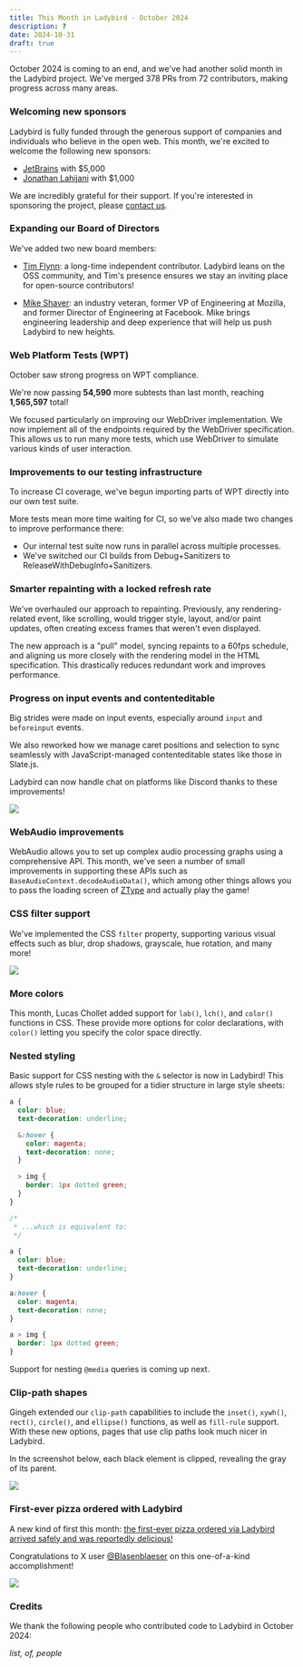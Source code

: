 ```yaml
---
title: This Month in Ladybird - October 2024
description: ?
date: 2024-10-31
draft: true
---
```


October 2024 is coming to an end, and we've had another solid month in the Ladybird project. We've merged 378 PRs from 72 contributors, making progress across many areas.

### Welcoming new sponsors

Ladybird is fully funded through the generous support of companies and individuals who believe in the open web. This month, we're excited to welcome the following new sponsors:

- [JetBrains](https://www.jetbrains.com) with $5,000
- [Jonathan Lahijani](http://jonathanlahijani.com) with $1,000

We are incredibly grateful for their support. If you're interested in sponsoring the project, please [contact us](mailto:contact@ladybird.org).

### Expanding our Board of Directors

We've added two new board members:

- [Tim Flynn](https://ladybird.org/posts/tim-flynn-joins-board/): a long-time independent contributor. Ladybird leans on the OSS community, and Tim's presence ensures we stay an inviting place for open-source contributors!

- [Mike Shaver](https://ladybird.org/posts/mike-shaver-joins-board/): an industry veteran, former VP of Engineering at Mozilla, and former Director of Engineering at Facebook. Mike brings engineering leadership and deep experience that will help us push Ladybird to new heights.

### Web Platform Tests (WPT)

October saw strong progress on WPT compliance.

We're now passing **54,590** more subtests than last month, reaching **1,565,597** total!

We focused particularly on improving our WebDriver implementation. We now implement all of the endpoints required by the WebDriver specification. This allows us to run many more tests, which use WebDriver to simulate various kinds of user interaction.

### Improvements to our testing infrastructure

To increase CI coverage, we've begun importing parts of WPT directly into our own test suite.

More tests mean more time waiting for CI, so we've also made two changes to improve performance there:

- Our internal test suite now runs in parallel across multiple processes.
- We've switched our CI builds from Debug+Sanitizers to ReleaseWithDebugInfo+Sanitizers.

### Smarter repainting with a locked refresh rate

We've overhauled our approach to repainting. Previously, any rendering-related event, like scrolling, would trigger style, layout, and/or paint updates, often creating excess frames that weren't even displayed.

The new approach is a "pull" model, syncing repaints to a 60fps schedule, and aligning us more closely with the rendering model in the HTML specification. This drastically reduces redundant work and improves performance.

### Progress on input events and contenteditable

Big strides were made on input events, especially around `input` and `beforeinput` events.

We also reworked how we manage caret positions and selection to sync seamlessly with JavaScript-managed contenteditable states like those in Slate.js.

Ladybird can now handle chat on platforms like Discord thanks to these improvements!

![](/assets/img/newsletter-oct-2024-chat-on-discord.gif)

### WebAudio improvements

WebAudio allows you to set up complex audio processing graphs using a comprehensive API. This month, we've seen a number
of small improvements in supporting these APIs such as `BaseAudioContext.decodeAudioData()`, which among other things allows
you to pass the loading screen of [ZType](https://zty.pe/) and actually play the game!

### CSS filter support

We've implemented the CSS `filter` property, supporting various visual effects such as blur, drop shadows, grayscale, hue rotation, and many more!

![](/assets/img/newsletter-oct-2024-css-filter.png)

### More colors

This month, Lucas Chollet added support for `lab()`, `lch()`, and `color()` functions in CSS. These provide more options for color declarations, with `color()` letting you specify the color space directly.

### Nested styling

Basic support for CSS nesting with the `&` selector is now in Ladybird! This allows style rules to be grouped for a tidier structure in large style sheets:

```css
a {
  color: blue;
  text-decoration: underline;

  &:hover {
    color: magenta;
    text-decoration: none;
  }

  > img {
    border: 1px dotted green;
  }
}

/*
 * ...which is equivalent to:
 */

a {
  color: blue;
  text-decoration: underline;
}

a:hover {
  color: magenta;
  text-decoration: none;
}

a > img {
  border: 1px dotted green;
}
```

Support for nesting `@media` queries is coming up next.

### Clip-path shapes

Gingeh extended our `clip-path` capabilities to include the `inset()`, `xywh()`, `rect()`, `circle()`, and `ellipse()` functions, as well as `fill-rule` support. With these new options, pages that use clip paths look much nicer in Ladybird.

In the screenshot below, each black element is clipped, revealing the gray of its parent.

![](/assets/img/newsletter-oct-2024-clip-path-shapes.png)

### First-ever pizza ordered with Ladybird

A new kind of first this month: [the first-ever pizza ordered via Ladybird arrived safely and was reportedly delicious!](https://x.com/awesomekling/status/1846607417343463524)

Congratulations to X user [@Blasenblaeser](https://x.com/Blasenblaeser) on this one-of-a-kind accomplishment!

![](/assets/img/newsletter-oct-2024-pizza.png)

### Credits

We thank the following people who contributed code to Ladybird in October 2024:

_list, of, people_
